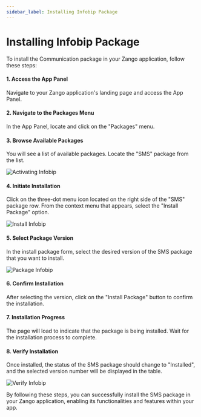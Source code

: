 ```yaml
---
sidebar_label: Installing Infobip Package
---
```


# Installing Infobip Package

To install the Communication package in your Zango application, follow these steps:

#### 1. Access the App Panel

Navigate to your Zango application's landing page and access the App Panel.

#### 2. Navigate to the Packages Menu

In the App Panel, locate and click on the "Packages" menu.

#### 3. Browse Available Packages

You will see a list of available packages. Locate the "SMS" package from the list.

![Activating Infobip](./images/findInfobip.png)

#### 4. Initiate Installation

Click on the three-dot menu icon located on the right side of the "SMS" package row. From the context menu that appears, select the "Install Package" option.

![Install Infobip](./images/installInfobip.png)

#### 5. Select Package Version

In the install package form, select the desired version of the SMS package that you want to install.

![Package Infobip](./images/installInfobipForm.png)

#### 6. Confirm Installation

After selecting the version, click on the "Install Package" button to confirm the installation.

#### 7. Installation Progress

The page will load to indicate that the package is being installed. Wait for the installation process to complete.

#### 8. Verify Installation

Once installed, the status of the SMS package should change to "Installed", and the selected version number will be displayed in the table.

![Verify Infobip](./images/infobipbrowse.png)

By following these steps, you can successfully install the SMS package in your Zango application, enabling its functionalities and features within your app.
